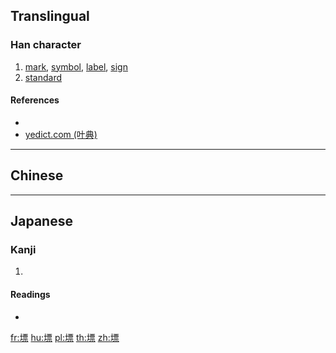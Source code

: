 ==Translingual==

===Han character===
{{Han char|rn=32|rad=土|as=11|sn=14|four=41191|canj=GMWF|ids=⿰土票}}

# [[mark]], [[symbol]], [[label]], [[sign]]
# [[standard]]

====References====
* {{Han ref|kx=0237.140|dkj=05406|dj=0475.210|hdz=10478.120|uh=5882|ud=22658|bh=E164|bd=57700}}
*[http://yedict.com/htm/58/5882.htm yedict.com (叶典)]

----

==Chinese==
{{zh-see|標|a}}

----

==Japanese==

===Kanji===
{{ja-kanji|grade=|rs=土11}}

# {{defn|lang=ja|sort=土11}}

====Readings====
* {{ja-readings|on=[[ひょう]] (hyō), [[へう]] (heu)|kun=}}

[[fr:墂]]
[[hu:墂]]
[[pl:墂]]
[[th:墂]]
[[zh:墂]]